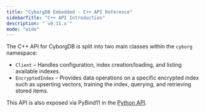 ```yaml
---
title: "CyborgDB Embedded - C++ API Reference"
sidebarTitle: "C++ API Introduction"
description: "`v0.11.x`"
mode: "wide"
---
```


The C++ API for CyborgDB is split into two main classes within the `cyborg` namespace:

- `Client` – Handles configuration, index creation/loading, and listing available indexes.
- `EncryptedIndex` – Provides data operations on a specific encrypted index such as upserting vectors, training the index, querying, and retrieving stored items.

This API is also exposed via PyBind11 in the [Python API](../python/introduction).
